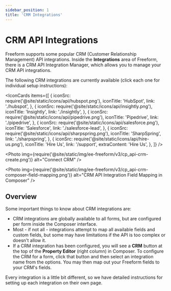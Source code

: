```yaml
---
sidebar_position: 1
title: 'CRM Integrations'
---
```



# CRM API Integrations

Freeform supports some popular CRM (Customer Relationship Management) API integrations. Inside the **Integrations** area of Freeform, there is a CRM API Integration Manager, which allows you to manage your CRM API integrations.

The following CRM integrations are currently available (click each one for individual setup instructions):

<IconCards
  items={[
    {
      iconSrc: require('@site/static/icons/api/hubspot.png'),
      iconTitle: 'HubSpot',
      link: './hubspot',
    },
    {
      iconSrc: require('@site/static/icons/api/insightly.png'),
      iconTitle: 'Insightly',
      link: './insightly',
    },
    {
      iconSrc: require('@site/static/icons/api/pipedrive.png'),
      iconTitle: 'Pipedrive',
      link: './pipedrive',
    },
    {
      iconSrc: require('@site/static/icons/api/salesforce.png'),
      iconTitle: 'Salesforce',
      link: './salesforce-lead',
    },
    {
      iconSrc: require('@site/static/icons/api/sharpspring.png'),
      iconTitle: 'SharpSpring',
      link: './sharpspring',
    },
    {
      iconSrc: require('@site/static/icons/api/hire-us.png'),
      iconTitle: 'Hire Us',
      link: '/support',
      extraContent: 'Hire Us',
    },
  ]}
/>

<Photo
  img={require('@site/static/img/ee-freeform/v3/cp_api-crm-create.png')}
  alt="Connect CRM"
/>

<Photo
  img={require('@site/static/img/ee-freeform/v3/cp_api-crm-composer-field-mapping.png')}
  alt="CRM API Integration Field Mapping in Composer"
/>

## Overview

Some important things to know about CRM integrations are:

- CRM integrations are globally available to all forms, but are configured per form inside the Composer interface.
- Most - if not all - integrations attempt to map all available fields and custom fields, but some may have limitations if the API is too complex or doesn't allow it.
- If a CRM integration has been configured, you will see a **CRM** button at the top of the **Property Editor** (right column) in Composer. To configure the CRM for a form, click that button and then select an integration name from the options. You may then map out your Freeform fields to your CRM's fields.

Every integration is a little bit different, so we have detailed instructions for setting up each integration on their own page.
